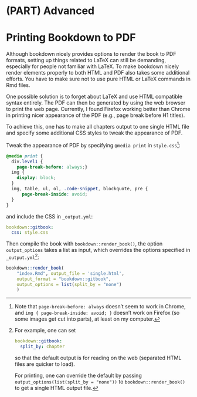 # (PART) **Advanced** {-}

# Printing Bookdown to PDF

Although bookdown nicely provides options to render the book to PDF formats, setting up things related to LaTeX can still be demanding, especially for people not familiar with LaTeX. To make bookdown nicely render elements properly to both HTML and PDF also takes some additional efforts. You have to make sure not to use pure HTML or LaTeX commands in Rmd files.

One possible solution is to forget about LaTeX and use HTML compatible syntax entirely. The PDF can then be generated by using the web browser to print the web page. Currently, I found Firefox working better than Chrome in printing nicer appearance of the PDF (e.g., page break before H1 titles).

To achieve this, one has to make all chapters output to one single HTML file and specify some additional CSS styles to tweak the appearance of PDF. 

Tweak the appearance of PDF by specifying `@media print` in `style.css`[^media_print]:

```css
@media print {
  div.level1 { 
    page-break-before: always;}
  img {
    display: block;
  }
  img, table, ul, ol, .code-snippet, blockquote, pre {
      page-break-inside: avoid;
  }
}
```

and include the CSS in `_output.yml`:

```yaml
bookdown::gitbook:
  css: style.css
```

Then compile the book with `bookdown::render_book()`,
the option `output_options` takes a list as input, which overrides the options specified in `_output.yml`[^output_options]:
```r
bookdown::render_book(
    "index.Rmd", output_file = 'single.html',
    output_format = "bookdown::gitbook",
    output_options = list(split_by = "none")
    )
```



[^media_print]: Note that `page-break-before: always` doesn't seem to work in Chrome, and `img { page-break-inside: avoid; }` doesn't work on Firefox (so some images get cut into parts), at least on my computer.


[^output_options]: For example, one can set
    ```yaml
    bookdown::gitbook:
      split_by: chapter
    ```
    so that the default output is for reading on the web (separated HTML files are quicker to load). 
    
    For printing, one can override the default by passing `output_options(list(split_by = "none"))` to `bookdown::render_book()` to get a single HTML output file.